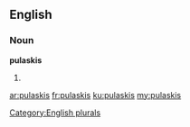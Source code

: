 ==English==

===Noun===
'''pulaskis'''

# {{plural of|[[pulaski]]}}

[[Category:English plurals]]

[[ar:pulaskis]]
[[fr:pulaskis]]
[[ku:pulaskis]]
[[my:pulaskis]]